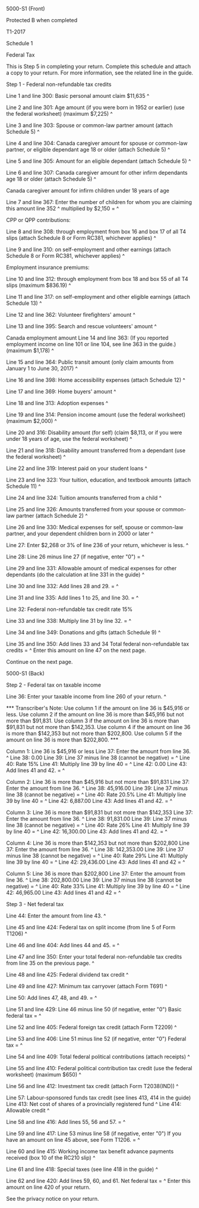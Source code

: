 ﻿5000-S1 (Front) 
 
Protected B when completed 
 
T1-2017 
 
Schedule 1 
 
Federal Tax 
 
This is Step 5 in completing your return. Complete this schedule and attach a 
copy to your return. For more information, see the related line in the guide. 
 
Step 1 - Federal non-refundable tax credits 
 
Line 1 and line 300: Basic personal amount claim $11,635 ^
 
Line 2 and line 301: Age amount (if you were born in 1952 or earlier) (use 
the federal worksheet) (maximum $7,225) ^
 
Line 3 and line 303: Spouse or common-law partner amount (attach Schedule 5) 
^
 
Line 4 and line 304: Canada caregiver amount for spouse or common-law 
partner, or eligible dependant age 18 or older (attach Schedule 5) ^
 
Line 5 and line 305: Amount for an eligible dependant (attach Schedule 5) ^
 
Line 6 and line 307: Canada caregiver amount for other infirm dependants age 
18 or older (attach Schedule 5) ^
 
Canada caregiver amount for infirm children under 18 years of age 
 
Line 7 and line 367: Enter the number of children for whom you are claiming 
this amount line 352 ^
multiplied by $2,150 = ^
 
CPP or QPP contributions: 
 
Line 8 and line 308: through employment from box 16 and box 17 of all T4 
slips (attach Schedule 8 or Form RC381, whichever applies) ^
 
Line 9 and line 310: on self-employment and other earnings (attach Schedule 8 
or Form RC381, whichever applies) ^
 
Employment insurance premiums: 
 
Line 10 and line 312: through employment from box 18 and box 55 of all T4 
slips (maximum $836.19) ^
 
Line 11 and line 317: on self-employment and other eligible earnings (attach 
Schedule 13) ^
 
Line 12 and line 362: Volunteer firefighters' amount ^
 
Line 13 and line 395: Search and rescue volunteers' amount ^
 
Canada employment amount 
Line 14 and line 363: (If you reported employment income on line 101 or line 
104, see line 363 in the guide.) (maximum $1,178) ^
 
Line 15 and line 364: Public transit amount (only claim amounts from January 
1 to June 30, 2017) ^
 
Line 16 and line 398: Home accessibility expenses (attach Schedule 12) ^
 
Line 17 and line 369: Home buyers' amount ^
 
Line 18 and line 313: Adoption expenses ^
 
Line 19 and line 314: Pension income amount (use the federal worksheet) 
(maximum $2,000) ^
 
Line 20 and 316: Disability amount (for self) (claim $8,113, or if you were 
under 18 years of age, use the federal worksheet) ^
 
Line 21 and line 318: Disability amount transferred from a dependant (use the 
federal worksheet) ^
 
Line 22 and line 319: Interest paid on your student loans ^
 
Line 23 and line 323: Your tuition, education, and textbook amounts (attach 
Schedule 11) ^
 
Line 24 and line 324: Tuition amounts transferred from a child ^
 
Line 25 and line 326: Amounts transferred from your spouse or common-law 
partner (attach Schedule 2) ^
 
Line 26 and line 330: Medical expenses for self, spouse or common-law 
partner, and your dependent children born in 2000 or later ^
 
Line 27: Enter $2,268 or 3% of line 236 of your return, whichever is less. ^
 
Line 28: Line 26 minus line 27 (if negative, enter "0") = ^
 
Line 29 and line 331: Allowable amount of medical expenses for other 
dependants (do the calculation at line 331 in the guide) ^
 
Line 30 and line 332: Add lines 28 and 29. = ^
 
Line 31 and line 335: Add lines 1 to 25, and line 30. = ^
 
Line 32: Federal non-refundable tax credit rate 15% 
 
Line 33 and line 338: Multiply line 31 by line 32. = ^
 
Line 34 and line 349: Donations and gifts (attach Schedule 9) ^
 
Line 35 and line 350: Add lines 33 and 34 Total federal non-refundable tax 
credits = ^
Enter this amount on line 47 on the next page. 
 
Continue on the next page. 
 
 
5000-S1 (Back) 
 
Step 2 - Federal tax on taxable income 
 
Line 36: Enter your taxable income from line 260 of your return. ^
 
*** Transcriber's Note: Use column 1 if the amount on line 36 is $45,916 or 
less. Use column 2 if the amount on line 36 is more than $45,916 but not more 
than $91,831. Use column 3 if the amount on line 36 is more than $91,831 but 
not more than $142,353. Use column 4 if the amount on line 36 is more than 
$142,353 but not more than $202,800. Use column 5 if the amount on line 36 is 
more than $202,800. *** 
 
Column 1: Line 36 is $45,916 or less 
Line 37: Enter the amount from line 36. ^
Line 38: 0.00 
Line 39: Line 37 minus line 38 (cannot be negative) = ^
Line 40: Rate 15% 
Line 41: Multiply line 39 by line 40 = ^
Line 42: 0.00 
Line 43: Add lines 41 and 42. = ^
 
Column 2: Line 36 is more than $45,916 but not more than $91,831 
Line 37: Enter the amount from line 36. ^
Line 38: 45,916.00 
Line 39: Line 37 minus line 38 (cannot be negative) = ^
Line 40: Rate 20.5% 
Line 41: Multiply line 39 by line 40 = ^
Line 42: 6,887.00 
Line 43: Add lines 41 and 42. = ^
 
Column 3: Line 36 is more than $91,831 but not more than $142,353 
Line 37: Enter the amount from line 36. ^
Line 38: 91,831.00 
Line 39: Line 37 minus line 38 (cannot be negative) = ^
Line 40: Rate 26% 
Line 41: Multiply line 39 by line 40 = ^
Line 42: 16,300.00 
Line 43: Add lines 41 and 42. = ^
 
Column 4: Line 36 is more than $142,353 but not more than $202,800 
Line 37: Enter the amount from line 36. ^
Line 38: 142,353.00 
Line 39: Line 37 minus line 38 (cannot be negative) = ^
Line 40: Rate 29% 
Line 41: Multiply line 39 by line 40 = ^
Line 42: 29,436.00 
Line 43: Add lines 41 and 42 = ^
 
Column 5: Line 36 is more than $202,800 
Line 37: Enter the amount from line 36. ^
Line 38: 202,800.00 
Line 39: Line 37 minus line 38 (cannot be negative) = ^
Line 40: Rate 33% 
Line 41: Multiply line 39 by line 40 = ^
Line 42: 46,965.00 
Line 43: Add lines 41 and 42 = ^
 
Step 3 - Net federal tax 
 
Line 44: Enter the amount from line 43. ^
 
Line 45 and line 424: Federal tax on split income (from line 5 of Form T1206) 
^
 
Line 46 and line 404: Add lines 44 and 45. = ^
 
Line 47 and line 350: Enter your total federal non-refundable tax credits 
from line 35 on the previous page. ^
 
Line 48 and line 425: Federal dividend tax credit ^
 
Line 49 and line 427: Minimum tax carryover (attach Form T691) ^
 
Line 50: Add lines 47, 48, and 49. = ^
 
Line 51 and line 429: Line 46 minus line 50 (if negative, enter "0") Basic 
federal tax = ^
 
Line 52 and line 405: Federal foreign tax credit (attach Form T2209) ^
 
Line 53 and line 406: Line 51 minus line 52 (if negative, enter "0") Federal 
tax = ^
 
Line 54 and line 409: Total federal political contributions (attach receipts) 
^
 
Line 55 and line 410: Federal political contribution tax credit (use the 
federal worksheet) (maximum $650) ^
 
Line 56 and line 412: Investment tax credit (attach Form T2038(IND)) ^
 
Line 57: Labour-sponsored funds tax credit (see lines 413, 414 in the guide) 
Line 413: Net cost of shares of a provincially registered fund ^
Line 414: Allowable credit ^
 
Line 58 and line 416: Add lines 55, 56 and 57. = ^
 
Line 59 and line 417: Line 53 minus line 58 (if negative, enter "0") If you 
have an amount on line 45 above, see Form T1206. = ^
 
Line 60 and line 415: Working income tax benefit advance payments received 
(box 10 of the RC210 slip) ^
 
Line 61 and line 418: Special taxes (see line 418 in the guide) ^
 
Line 62 and line 420: Add lines 59, 60, and 61. Net federal tax = ^
Enter this amount on line 420 of your return. 
 
See the privacy notice on your return.
